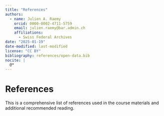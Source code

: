 ```yaml
---
title: "References"
authors: 
  - name: Julien A. Raemy
    orcid: 0000-0002-4711-5759
    email: julien.raemy@bar.admin.ch
    affiliations:
      - Swiss Federal Archives
date: "2025-01-19"
date-modified: last-modified
license: "CC BY"
bibliography: references/open-data.bib
nocite: |
  @*
---
```


# References

This is a comprehensive list of references used in the course materials and additional recommended reading. 

::: {#refs}
:::